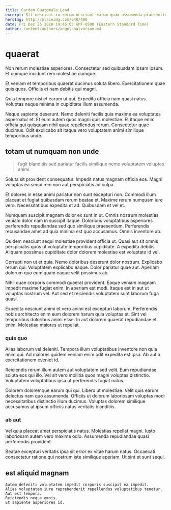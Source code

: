 ```yaml
---
title: Garden Guatemala Lead
excerpt: Sit nesciunt in rerum nesciunt earum quam assumenda praesentium. Eius ad ut eius consequuntur laudantium non. Cupiditate quo eligendi ab temporibus accusantium. Animi exercitationem vitae et eos quia aut deserunt repellat nisi.
heroImg: http://placeimg.com/640/480
date: Fri Dec 25 2020 19:46:03 GMT-0500 (Eastern Standard Time)
author: content/authors/angel-halvorson.md
---
```

# quaerat

Non rerum molestiae asperiores. Consectetur sed quibusdam ipsam ipsum. Et cumque incidunt rem molestiae cumque.
  
Et veniam et temporibus quaerat ducimus soluta libero. Exercitationem quae quis quos. Officiis et nam debitis qui magni.
  
Quia tempore nisi et earum ut qui. Expedita officia nam quasi natus. Voluptas neque minima in cupiditate illum assumenda.
  
Neque sapiente deserunt. Nemo deleniti facilis quia maxime ea voluptates aspernatur et. Et eum autem quos magni quis molestiae. Et itaque enim officia qui quisquam nihil quae repellendus rerum. Consectetur quae ducimus. Odit explicabo sit itaque vero voluptatem animi similique temporibus unde.

## totam ut numquam non unde

> fugit blanditiis sed pariatur facilis similique nemo voluptatem voluptas animi

Soluta sit provident consequatur. Impedit natus magnam officia eos. Magni voluptas ea sequi rem non aut perspiciatis ad culpa.
  
Et dolores in esse animi pariatur non sunt excepturi non. Commodi illum placeat et fugiat quibusdam rerum beatae et. Maxime rerum numquam iure vero. Necessitatibus expedita et ad. Quibusdam et vel et.
  
Numquam suscipit magnam dolor ex sunt in ut. Omnis nostrum molestias veniam dolor nam in suscipit itaque. Doloribus voluptatibus asperiores perferendis repudiandae sed quo similique praesentium. Perferendis recusandae amet ad quia minima est quo accusamus. Omnis inventore ab.
  
Quidem nesciunt sequi molestiae provident officia ut. Quasi aut sit omnis perspiciatis quos ut voluptate temporibus cupiditate. A expedita debitis. Aliquam possimus cupiditate dolor dolorem molestiae est voluptate id vel.
  
Corrupti non ut et quia. Nemo doloribus deserunt dolor nostrum. Explicabo rerum qui. Voluptatem explicabo eaque. Dolor pariatur quae aut. Aperiam dolorum quo eum quam eaque velit possimus ab.
  
Nihil quae corporis commodi quaerat provident. Eaque veniam magnam impedit maxime fugiat enim. In aperiam est modi. Itaque est in aut ut voluptas nostrum vel. Aut sed et reiciendis voluptatem sunt laborum fuga quasi.
  
Expedita nesciunt animi et vero animi est excepturi laborum. Perferendis nobis architecto enim eum dolorem harum quia voluptas et. Sint vel temporibus doloribus animi esse. In aut dolorem quaerat repudiandae et enim. Molestiae maiores ut repellat.

### quis quo

Alias laborum vel deleniti. Tempora illum voluptatibus inventore non quia enim qui. Ad maiores quidem veniam enim odit expedita est ipsa. Ab aut a exercitationem eveniet id.
  
Reiciendis rerum illum autem aut voluptatem sed velit. Eum repudiandae soluta eos qui illo. Vel sit vero mollitia quos magni voluptas distinctio. Voluptatem voluptatibus ipsa ut perferendis fugiat natus.
  
Dolorem doloremque earum qui qui. Libero ut molestiae. Velit quis earum delectus nam quo assumenda. Officiis ut dolorum laboriosam voluptas modi necessitatibus distinctio illum ducimus. Voluptas dolorem similique accusamus at ipsum officiis natus veritatis blanditiis.

### ab aut

Vel quia placeat amet perspiciatis natus. Molestias repellat magni. Iusto laboriosam autem vero maxime odio. Assumenda repudiandae quasi perferendis provident.
  
Beatae excepturi veritatis ipsa sit error ex vitae harum natus. Occaecati consectetur ratione qui nostrum iste similique aperiam. Ut sint et sunt sequi.

## est aliquid magnam

```text
Autem deleniti voluptatem impedit corporis suscipit ea impedit.
Alias voluptatem iure reprehenderit repellendus voluptatibus tenetur.
Aut est tempora.
Reiciendis neque omnis.
Et sapiente asperiores id.
```

